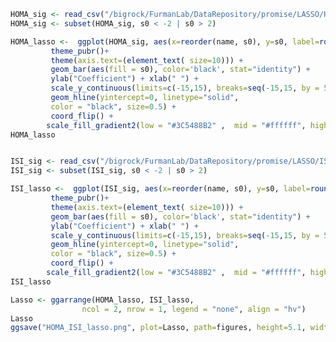 




```r
HOMA_sig <- read_csv("/bigrock/FurmanLab/DataRepository/promise/LASSO/HOMA_signature.csv")
HOMA_sig <- subset(HOMA_sig, s0 < -2 | s0 > 2)

HOMA_lasso <-  ggplot(HOMA_sig, aes(x=reorder(name, s0), y=s0, label=round(s0, digits = 3))) +
         theme_pubr()+
         theme(axis.text=(element_text( size=10))) +
         geom_bar(aes(fill = s0), color='black', stat="identity") +
         ylab("Coefficient") + xlab(" ") + 
         scale_y_continuous(limits=c(-15,15), breaks=seq(-15,15, by = 5)) +
         geom_hline(yintercept=0, linetype="solid",
         color = "black", size=0.5) +
         coord_flip() +
        scale_fill_gradient2(low = "#3C5488B2" ,  mid = "#ffffff", high = "#DC0000B2")
HOMA_lasso


ISI_sig <- read_csv("/bigrock/FurmanLab/DataRepository/promise/LASSO/ISI_signature.csv")
ISI_sig <- subset(ISI_sig, s0 < -2 | s0 > 2)

ISI_lasso <-  ggplot(ISI_sig, aes(x=reorder(name, s0), y=s0, label=round(s0, digits = 3))) +
         theme_pubr()+
         theme(axis.text=(element_text( size=10))) +
         geom_bar(aes(fill = s0), color='black', stat="identity") +
         ylab("Coefficient") + xlab(" ") + 
         scale_y_continuous(limits=c(-15,15), breaks=seq(-15,15, by = 5)) +
         geom_hline(yintercept=0, linetype="solid",
         color = "black", size=0.5) +
         coord_flip() +
        scale_fill_gradient2(low = "#3C5488B2" ,  mid = "#ffffff", high = "#DC0000B2")
ISI_lasso
```


```r
Lasso <- ggarrange(HOMA_lasso, ISI_lasso,
                ncol = 2, nrow = 1, legend = "none", align = "hv")
Lasso
ggsave("HOMA_ISI_lasso.png", plot=Lasso, path=figures, height=5.1, width=9, units=c("in"), dpi=300)
```


